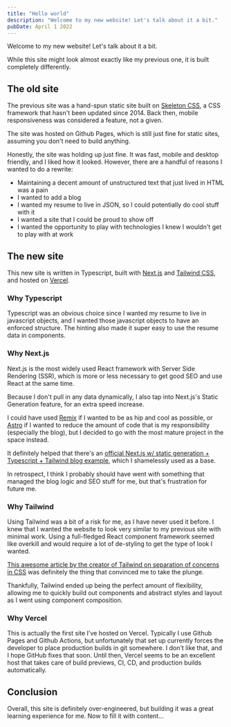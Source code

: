 ```yaml
---
title: "Hello world"
description: "Welcome to my new website! Let's talk about it a bit."
pubDate: April 1 2022
---
```


Welcome to my new website! Let's talk about it a bit.

While this site might look almost exactly like my previous one, it is built completely differently.

## The old site

The previous site was a hand-spun static site built on [Skeleton CSS](https://github.com/dhg/Skeleton), a CSS framework that hasn't been updated since 2014. Back then, mobile responsiveness was considered a feature, not a given.

The site was hosted on Github Pages, which is still just fine for static sites, assuming you don't need to build anything.

Honestly, the site was holding up just fine. It was fast, mobile and desktop friendly, and I liked how it looked. However, there are a handful of reasons I wanted to do a rewrite:

-   Maintaining a decent amount of unstructured text that just lived in HTML was a pain
-   I wanted to add a blog
-   I wanted my resume to live in JSON, so I could potentially do cool stuff with it
-   I wanted a site that I could be proud to show off
-   I wanted the opportunity to play with technologies I knew I wouldn't get to play with at work

## The new site

This new site is written in Typescript, built with [Next.js](https://nextjs.org/) and [Tailwind CSS](https://tailwindcss.com/), and hosted on [Vercel](https://vercel.com/).

### Why Typescript

Typescript was an obvious choice since I wanted my resume to live in javascript objects, and I wanted those javascript objects to have an enforced structure. The hinting also made it super easy to use the resume data in components.

### Why Next.js

Next.js is the most widely used React framework with Server Side Rendering (SSR), which is more or less necessary to get good SEO and use React at the same time.

Because I don't pull in any data dynamically, I also tap into Next.js's Static Generation feature, for an extra speed increase.

I could have used [Remix](https://remix.run/) if I wanted to be as hip and cool as possible, or [Astro](https://astro.build/) if I wanted to reduce the amount of code that is my responsibility (especially the blog), but I decided to go with the most mature project in the space instead.

It definitely helped that there's an [official Next.js w/ static generation + Typescript + Tailwind blog example](https://github.com/vercel/next.js/tree/canary/examples/blog-starter-typescript), which I shamelessly used as a base.

In retrospect, I think I probably should have went with something that managed the blog logic and SEO stuff for me, but that's frustration for future me.

### Why Tailwind

Using Tailwind was a bit of a risk for me, as I have never used it before. I knew that I wanted the website to look very similar to my previous site with minimal work. Using a full-fledged React component framework seemed like overkill and would require a lot of de-styling to get the type of look I wanted.

[This awesome article by the creator of Tailwind on separation of concerns in CSS](https://adamwathan.me/css-utility-classes-and-separation-of-concerns/) was definitely the thing that convinced me to take the plunge.

Thankfully, Tailwind ended up being the perfect amount of flexibility, allowing me to quickly build out components and abstract styles and layout as I went using component composition.

### Why Vercel

This is actually the first site I've hosted on Vercel. Typically I use Github Pages and Github Actions, but unfortunately that set up currently forces the developer to place production builds in git somewhere. I don't like that, and I hope GitHub fixes that soon. Until then, Vercel seems to be an excellent host that takes care of build previews, CI, CD, and production builds automatically.

## Conclusion

Overall, this site is definitely over-engineered, but building it was a great learning experience for me. Now to fill it with content...
